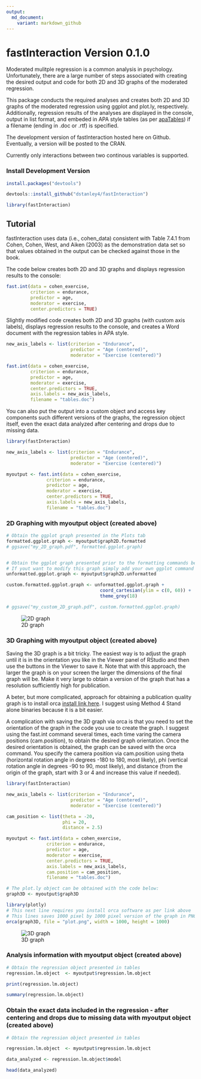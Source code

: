 ```yaml
---
output:
  md_document:
    variant: markdown_github
---
```

# fastInteraction Version 0.1.0


Moderated mulitple regression is a common analysis in psychology. Unfortunately, there are a large number of steps associated with creating the desired output and code for both 2D and 3D graphs of the moderated regression. 

This package conducts the required analyses and creates both 2D and 3D graphs of the moderated regression using ggplot and plot.ly, respectively. Additionally, regression results of the analyses are displayed in the console, output in list format, and embeded in APA style tables (as per [apaTables](https://cran.r-project.org/web/packages/apaTables/vignettes/apaTables.html)) if a filename (ending in .doc or .rtf) is specified.

The development version of fastInteraction hosted here on Github. Eventually, a version will be posted to the CRAN.

Currently only interactions between two continous variables is supported.

### Install Development Version

```r

install.packages("devtools")

devtools::install_github("dstanley4/fastInteraction")

library(fastInteraction)

```

## Tutorial

fastInteraction uses data (i.e., cohen_data) consistent with Table 7.4.1 from Cohen, Cohen, West, and Aiken (2003) as the demonstration data set so that values obtained in the output can be checked against those in the book.

The code below creates both 2D and 3D graphs and displays regression results to the console:

```r
fast.int(data = cohen_exercise,
         criterion = endurance,
         predictor = age,
         moderator = exercise,
         center.predictors = TRUE)
```

Slightly modified code creates both 2D and 3D graphs (with custom axis labels), displays regression results to the console, and creates a Word document with the regression tables in APA style.

```r

new_axis_labels <- list(criterion = "Endurance",
                        predictor = "Age (centered)",
                        moderator = "Exercise (centered)")

fast.int(data = cohen_exercise,
         criterion = endurance,
         predictor = age,
         moderator = exercise,
         center.predictors = TRUE,
         axis.labels = new_axis_labels,
         filename = "tables.doc")
```

You can also put the output into a custom object and access key components such different versions of the graphs, the regression object itself, even the exact data analyzed after centering and drops due to missing data.


```r
library(fastInteraction)

new_axis_labels <- list(criterion = "Endurance",
                        predictor = "Age (centered)",
                        moderator = "Exercise (centered)")

myoutput <- fast.int(data = cohen_exercise,
               criterion = endurance,
               predictor = age,
               moderator = exercise,
               center.predictors = TRUE,
               axis.labels = new_axis_labels,
               filename = "tables.doc")
```

### 2D Graphing with myoutput object (created above)
```r

# Obtain the ggplot graph presented in the Plots tab
formatted.ggplot.graph <- myoutput$graph2D.formatted
# ggsave("my_2D_graph.pdf", formatted.ggplot.graph)


# Obtain the ggplot graph presented prior to the formatting commands being applied
# If yout want to modify this graph simply add your own ggplot command as illustrated below: 
unformatted.ggplot.graph <- myoutput$graph2D.unformatted

custom.formatted.ggplot.graph <- unformatted.ggplot.graph +
                                   coord_cartesian(ylim = c(0, 60)) +
                                   theme_grey(18)

# ggsave("my_custom_2D_graph.pdf", custom.formatted.ggplot.graph)

```

![2D graph](graph2D.gif)


### 3D Graphing with myoutput object (created above)
Saving the 3D graph is a bit tricky. The easiest way is to adjust the graph until it is in the orientation you like in the Viewer panel of RStudio and then use the buttons in the Viewer to save it. Note that with this approach, the larger the graph is on your screen the larger the dimensions of the final graph will be. Make it very large to obtain a version of the graph that has a resolution sufficiently high for publication.

A beter, but more complicated, approach for obtaining a publication quality graph is to install orca [install link here](https://github.com/plotly/orca). I suggest using Method 4 Stand alone binaries because it is a bit easier. 

A complication with saving the 3D graph via orca is that you need to set the orientation of the graph in the code you use to create the graph. I suggest using the fast.int command several times, each time varing the camera positions (cam.position), to obtain the desired graph orientation. Once the desired orientation is obtained, the graph can be saved with the orca command. You specify the camera position via cam.position using theta (horizontal rotation angle in degrees -180 to 180, most likely), phi (vertical rotation angle in degrees -90 to 90, most likely), and distance (from the origin of the graph, start with 3 or 4 and increase this value if needed). 

```r
library(fastInteraction)

new_axis_labels <- list(criterion = "Endurance",
                        predictor = "Age (centered)",
                        moderator = "Exercise (centered)")

cam_position <- list(theta = -20,
                     phi = 20,
                     distance = 2.5)

myoutput <- fast.int(data = cohen_exercise,
               criterion = endurance,
               predictor = age,
               moderator = exercise,
               center.predictors = TRUE,
               axis.labels = new_axis_labels,
               cam.position = cam_position,
               filename = "tables.doc")

# The plot.ly object can be obtained with the code below:
graph3D <- myoutput$graph3D

library(plotly)
# This next line requires you install orca software as per link above
# This lines saves 1000 pixel by 1000 pixel version of the graph in PNG format
orca(graph3D, file = "plot.png", width = 1000, height = 1000)

```

![3D graph](https://github/dstanley4/vignettes/graph3D.gif)


### Analysis information with myoutput object (created above)
```r

# Obtain the regression object presented in tables
regression.lm.object  <- myoutput$regression.lm.object

print(regression.lm.object)

summary(regression.lm.object)

```

### Obtain the exact data included in the regression - after centering and drops due to missing data with myoutput object (created above)

```r
# Obtain the regression object presented in tables

regression.lm.object  <- myoutput$regression.lm.object

data_analyzed <- regression.lm.object$model

head(data_analyzed)
```

